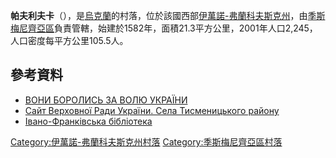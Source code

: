 {{coord|48|58|55|N|24|38|9|E|scale:30000|display=title}}

'''帕夫利夫卡'''（{{lang-uk|Павлівка}}），是[[烏克蘭|烏克蘭]]的村落，位於該國西部[[伊萬諾-弗蘭科夫斯克州|伊萬諾-弗蘭科夫斯克州]]，由[[季斯梅尼齊亞區|季斯梅尼齊亞區]]負責管轄，始建於1582年，面積21.3平方公里，2001年人口2,245，人口密度每平方公里105.5人。

==參考資料==
* [http://www.info-library.com.ua/libs/kraeznavstvo/33-pavlivka/98-voni-borolis-za-volju-ukrayini.html ВОНИ БОРОЛИСЬ ЗА ВОЛЮ УКРАЇНИ] {{Wayback|url=http://www.info-library.com.ua/libs/kraeznavstvo/33-pavlivka/98-voni-borolis-za-volju-ukrayini.html |date=20150428042643 }}
* [https://archive.is/20121205045846/w1.c1.rada.gov.ua/pls/z7502/A004SIL?rdat1=11.08.2012&rf7571=14246 Сайт Верховної Ради України. Села Тисменицького району]
* [http://lib.if.ua/publish2006/kalendar_2007.html Івано-Франківська бібліотека] {{Wayback|url=http://lib.if.ua/publish2006/kalendar_2007.html |date=20200928012421 }}

{{DEFAULTSORT:Павлівка}}
[[Category:伊萬諾-弗蘭科夫斯克州村落|Category:伊萬諾-弗蘭科夫斯克州村落]]
[[Category:季斯梅尼齊亞區村落|Category:季斯梅尼齊亞區村落]]


{{IvanoFrankivsk-geo-stub}}